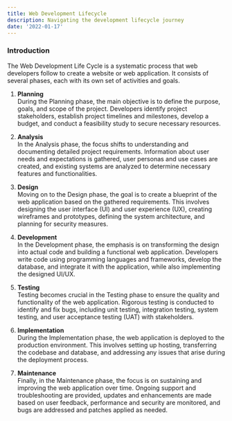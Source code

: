 ```yaml
---
title: Web Development Lifecycle
description: Navigating the development lifecycle journey
date: '2022-01-17'
---
```


<Section>

### Introduction

The Web Development Life Cycle is a systematic process that web developers follow
to create a website or web application. It consists of several phases, each with its own set of
activities and goals.

<MDXImage
  src='/images/lesson-images/l1/development-cycle.png'
  alt='development-cycle'
  width={400}
  height={230}
  source='https://www.clouddefense.ai/system-development-life-cycle/'
/>
</Section>

<Section>

1. **Planning** <br />
   During the Planning phase, the main objective is to define the purpose, goals, and scope of the project. Developers identify project stakeholders, establish project timelines and milestones, develop a budget, and conduct a feasibility study to secure necessary resources.

2. **Analysis** <br />
   In the Analysis phase, the focus shifts to understanding and documenting detailed project requirements. Information about user needs and expectations is gathered, user personas and use cases are created, and existing systems are analyzed to determine necessary features and functionalities.

3. **Design** <br />
   Moving on to the Design phase, the goal is to create a blueprint of the web application based on the gathered requirements. This involves designing the user interface (UI) and user experience (UX), creating wireframes and prototypes, defining the system architecture, and planning for security measures.

4. **Development** <br />
   In the Development phase, the emphasis is on transforming the design into actual code and building a functional web application. Developers write code using programming languages and frameworks, develop the database, and integrate it with the application, while also implementing the designed UI/UX.

5. **Testing** <br />
   Testing becomes crucial in the Testing phase to ensure the quality and functionality of the web application. Rigorous testing is conducted to identify and fix bugs, including unit testing, integration testing, system testing, and user acceptance testing (UAT) with stakeholders.

6. **Implementation** <br />
   During the Implementation phase, the web application is deployed to the production environment. This involves setting up hosting, transferring the codebase and database, and addressing any issues that arise during the deployment process.

7. **Maintenance** <br />
   Finally, in the Maintenance phase, the focus is on sustaining and improving the web application over time. Ongoing support and troubleshooting are provided, updates and enhancements are made based on user feedback, performance and security are monitored, and bugs are addressed and patches applied as needed.

</Section>
